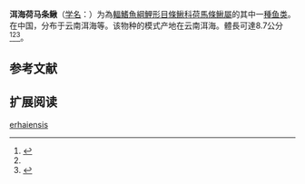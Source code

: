 {{Speciesbox 
| genus = Homatula
| species = erhaiensis 
| status = NE
| status_system = IUCN3.1
| authority = [[Zhu_&_Cao|Zhu & Cao]],1988
| synonyms = *''Paracobitis erhaiensis'',Zhu & Cao, 1988
}}

'''洱海荷马条鳅'''（[[学名|学名]]：{{lang|la|''Homatula erhaiensis''}}）为為[[輻鰭魚綱|輻鰭魚綱]][[鯉形目|鯉形目]][[條鰍科|條鰍科]][[荷馬條鰍屬|荷馬條鰍屬]]的其中一[[種|種]][[鱼类|鱼类]]。在中国，分布于云南洱海等。该物种的模式产地在云南洱海。體長可達8.7公分<ref>{{cite web|url=http://wpbp.sinica.edu.tw/Summary/SpeciesSummary.php?id=60951&lang=chinese| title =Homatula erhaiensis}}</ref><ref name='id6345'/><ref name='id6345'>{{cite web| url =http://www.bioinfo.cn/db05/BjdwSpecies.php?action=view&id=6345| title =洱海副鳅| work =中国动物物种编目数据库| publisher =中国科学院微生物研究所| author =中国科学院动物研究所| accessdate =2009-04-11| deadurl =yes| archiveurl =https://web.archive.org/web/20160305005155/http://www.bioinfo.cn/db05/BjdwSpecies.php?action=view&id=6345| archivedate =2016-03-05}}</ref>。

== 参考文献 ==
{{reflist}}

== 扩展阅读 ==
{{refbegin}}
{{wikispecies-inline|Paracobitis erhaiensis|洱海副鳅}}
{{refend}}
{{Taxonbar|from=Q3765762}}

[[Category:副鳅属|erhaiensis]]


{{鯉形目小作品}}